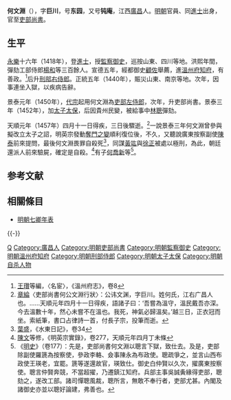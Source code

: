 '''何文淵'''（{{bd|1385年||1457年||He}}），字'''巨川'''，号'''东园'''，又号'''钝庵'''，江西[[廣昌|廣昌]]人。[[明朝|明朝]]官員、同[[進士|進士]]出身，官至[[明朝吏部尚書|吏部尚書]]。

==生平==
[[永樂|永樂]]十六年（1418年），登[[進士|進士]]，授[[監察御史|監察御史]]，巡按山東、四川等地。洪熙年間，彈劾工部侍郎[[楊和|楊和]]等三百餘人。宣德五年，經都御史[[顧佐|顧佐]]舉薦，進[[溫州府|溫州府]][[知府|知府]]，有善政。<ref>[[王瓚|王瓚]]等編，〈名宦〉，《溫州府志》，卷8</ref>后升[[刑部右侍郎|刑部右侍郎]]。正統五年（1440年），賑災山東、南京等地。次年，因事連坐入獄，以疾病告辭。

景泰元年（1450年），[[明代宗|代宗]]起用何文淵為[[吏部左侍郎|吏部左侍郎]]，次年，升吏部尚書。景泰三年（1452年），加[[太子太保|太子太保]]，后因貴州民變，被給事中[[林聰|林聰]]彈劾。

天順元年（1457年）四月十一日得疾，三日後驟逝。<ref>[[章綸|章綸]]〈吏部尚書何公文淵行狀〉：公讳文渊，字巨川。姓何氏，江右广昌人也。……天順元年四月十一日得疾，語諸子曰：‘吾嘗為溫守，溫民戴吾亦深。今去溫數十年，然心未嘗不在溫也。我死，神氣必歸溫矣。’越三日，正衣冠而坐。索紙筆，書口占律詩一首，付長子宗，投筆而逝。</ref>一說景泰三年何文淵曾參與擬改立太子之詔，明英宗發動[[奪門之變|奪門之變]]順利復位後，不久，又聽說廣東按察副使[[陳泰|陳泰]]前來提問，最後何文淵畏罪自殺死<ref>[[葉盛|葉盛]]，《水東日記》，卷34</ref>，同謀[[黃竑|黃竑]]與[[徐正|徐正]]被處以極刑，為此，朝廷還派人前來驗屍，確定是自殺。<ref>[[陳文|陳文]]等修，《明英宗實錄》，卷277，天順元年四月丁未條</ref>有子[[何喬新|何喬新]]等<ref>《[[明史|明史]]》（卷177）：先是，吏部尚書何文淵以聰言下獄，致仕去。及是，吏部除副使羅篪為按察使，參政李輅、僉事陳永為布政使。聰疏爭之，並言山西布政使王瑛老，宜罷。篪等遂還故官，瑛致仕。御史白仲賢以久次，擢廣東按察使。聰言仲賢奔競，不當超擢，乃遷鎮江知府。兵部主事吳誠夤緣得吏部，聰劾之，遂改工部。諸司憚聰風裁，聰所言，無敢不奉行者，吏部尤甚。內閣及諸御史亦並以聰好論建，弗善也。</ref>。

==参考文献==
{{reflist|2}}
{{wikisource|明史/卷177}}

==相關條目==
*[[明朝七卿年表|明朝七卿年表]]

{{-}}
{{start box}}
{{s-off}}
{{succession box|[[王直_(明朝官员)|王直]]|[[王翱|王翱]]|[[明朝吏部尚書|明朝吏部尚書]]|1451年－1453年}}
{{end box}}

{{永樂十六年戊戌科殿試金榜}}

{{Authority control}}

{{DEFAULTSORT:He何}}
[[Category:何姓|Q]]
[[Category:廣昌人|Category:廣昌人]]
[[Category:明朝吏部尚書|Category:明朝吏部尚書]]
[[Category:明朝監察御史|Category:明朝監察御史]]
[[Category:明朝溫州府知府|Category:明朝溫州府知府]]
[[Category:明朝刑部侍郎|Category:明朝刑部侍郎]]
[[Category:明朝太子太保|Category:明朝太子太保]]
[[Category:明朝自杀人物|Category:明朝自杀人物]]